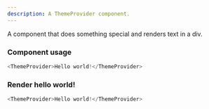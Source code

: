 ```yaml
---
description: A ThemeProvider component.
---
```



A component that does something special and renders text in a div.

### Component usage
```js
<ThemeProvider>Hello world!</ThemeProvider>
```

### Render hello world!

```js live
<ThemeProvider>Hello world!</ThemeProvider>
```
